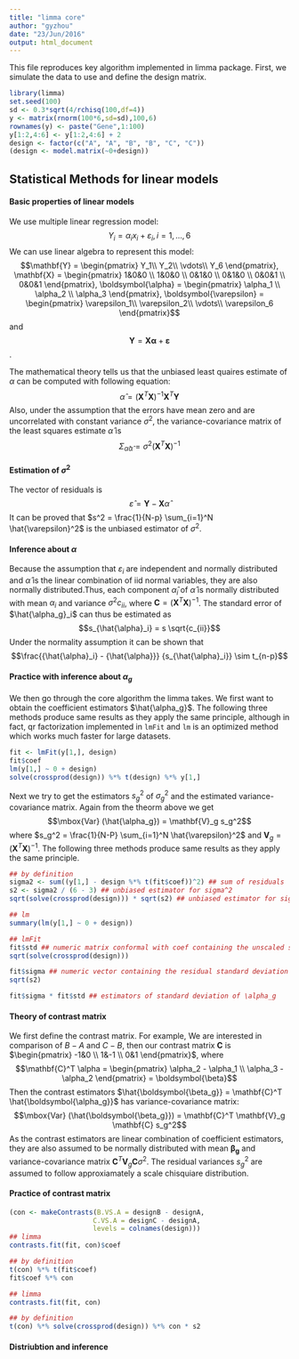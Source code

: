 ```yaml
---
title: "limma core"
author: "gyzhou"
date: "23/Jun/2016"
output: html_document
---
```


This file reproduces key algorithm implemented in limma package. First, we simulate the data to use and define the design matrix.
```r
library(limma)
set.seed(100)
sd <- 0.3*sqrt(4/rchisq(100,df=4))
y <- matrix(rnorm(100*6,sd=sd),100,6)
rownames(y) <- paste("Gene",1:100)
y[1:2,4:6] <- y[1:2,4:6] + 2
design <- factor(c("A", "A", "B", "B", "C", "C"))
(design <- model.matrix(~0+design))
```

## Statistical Methods for linear models
#### Basic properties of linear models
We use multiple linear regression model: $$Y_i = \alpha_i x_i + \varepsilon_i, i=1,\dots,6$$
We can use linear algebra to represent this model: 
$$\mathbf{Y} = \begin{pmatrix} Y_1\\ Y_2\\ \vdots\\ Y_6 \end{pmatrix}, \mathbf{X} = \begin{pmatrix} 1&0&0 \\ 1&0&0 \\ 0&1&0 \\ 0&1&0 \\ 0&0&1 \\ 0&0&1 \end{pmatrix}, \boldsymbol{\alpha} = \begin{pmatrix} \alpha_1 \\ \alpha_2 \\ \alpha_3 \end{pmatrix}, \boldsymbol{\varepsilon} = \begin{pmatrix} \varepsilon_1\\ \varepsilon_2\\ \vdots\\ \varepsilon_6 \end{pmatrix}$$
and $$\mathbf{Y} = \mathbf{X} \boldsymbol{\alpha} + \boldsymbol{\varepsilon}$$.

The mathematical theory tells us that the unbiased least quaires estimate of $\alpha$ can be computed with following equation:
$$\hat{\alpha} = (\mathbf{X}^T \mathbf{X})^{-1} \mathbf{X}^T \mathbf{Y}$$
Also, under the assumption that the errors have mean zero and are uncorrelated with constant variance $\sigma^2$, the variance-covariance matrix of the least squares estimate $\hat{\alpha}$ is $$\Sigma_{\hat{\alpha} \hat{\alpha}} = \sigma^2 (\mathbf{X}^T \mathbf{X})^{-1}$$

#### Estimation of $\sigma^2$
The vector of residuals is $$\hat{\varepsilon} = \mathbf{Y} - \mathbf{X} \hat{\alpha}$$
It can be proved that $s^2 = \frac{1}{N-p} \sum_{i=1}^N \hat{\varepsilon}^2$ is the unbiased estimator of $\sigma^2$.

#### Inference about $\alpha$
Because the assumption that $\varepsilon_i$ are independent and normally distributed and $\hat{\alpha}$ is the linear combination of iid normal variables, they are also normally distributed.Thus, each component $\hat{\alpha}_i$ of $\hat{\alpha}$ is normally distributed with mean $\alpha_i$ and variance $\sigma^2 c_{ii}$, where $\mathbf{C} = (\mathbf{X}^T \mathbf{X})^{-1}$. The standard error of $\hat{\alpha_g}_i$ can thus be estimated as $$s_{\hat{\alpha}_i} = s \sqrt{c_{ii}}$$
Under the normality assumption it can be shown that $$\frac{{\hat{\alpha}_i} - {\hat{\alpha}}} {s_{\hat{\alpha}_i}} \sim t_{n-p}$$

#### Practice with inference about $\alpha_g$
We then go through the core algorithm the limma takes. We first want to obtain the coefficient estimators $\hat{\alpha_g}$. The following three methods produce same results as they apply the same principle, although in fact, qr factorization implemented in `lmFit` and `lm` is an optimized method which works much faster for large datasets.
```r
fit <- lmFit(y[1,], design)
fit$coef
lm(y[1,] ~ 0 + design)
solve(crossprod(design)) %*% t(design) %*% y[1,]
```

Next we try to get the estimators $s_g^2$ of $\sigma_g^2$ and the estimated variance-covariance matrix. Again from the theorm above we get $$\mbox{Var} (\hat{\alpha_g}) = \mathbf{V}_g s_g^2$$ where $s_g^2 = \frac{1}{N-P} \sum_{i=1}^N \hat{\varepsilon}^2$ and $\mathbf{V}_g = (\mathbf{X}^T \mathbf{X})^{-1}$.
The following three methods produce same results as they apply the same principle.
```r
## by definition
sigma2 <- sum((y[1,] - design %*% t(fit$coef))^2) ## sum of residuals
s2 <- sigma2 / (6 - 3) ## unbiased estimator for sigma^2
sqrt(solve(crossprod(design))) * sqrt(s2) ## unbiased estimator for sigma

## lm
summary(lm(y[1,] ~ 0 + design))

## lmFit
fit$std ## numeric matrix conformal with coef containing the unscaled standard deviations for the coefficient estimators. 
sqrt(solve(crossprod(design)))

fit$sigma ## numeric vector containing the residual standard deviation for each gene. sg
sqrt(s2)

fit$sigma * fit$std ## estimators of standard deviation of \alpha_g
```

#### Theory of contrast matrix
We first define the contrast matrix. For example, We are interested in comparison of $B-A$ and $C-B$, then our contrast matrix $\mathbf{C}$ is $\begin{pmatrix} -1&0 \\ 1&-1 \\ 0&1 \end{pmatrix}$, where $$\mathbf{C}^T \alpha = \begin{pmatrix} \alpha_2 - \alpha_1 \\ \alpha_3 - \alpha_2 \end{pmatrix} = \boldsymbol{\beta}$$
Then the contrast estimators $\hat{\boldsymbol{\beta_g}} = \mathbf{C}^T \hat{\boldsymbol{\alpha_g}}$ has variance-covariance matrix:
$$\mbox{Var} (\hat{\boldsymbol{\beta_g}}) =  \mathbf{C}^T \mathbf{V}_g \mathbf{C} s_g^2$$
As the contrast estimators are linear combination of coefficient estimators, they are also assumed to be normally distributed with mean $\boldsymbol{\beta_g}$ and variance-covariance matrix $\mathbf{C}^T \mathbf{V}_g \mathbf{C} \sigma^2$. The residual variances $s_g^2$ are assumed to follow approxiamately a scale chisquiare distribution.

#### Practice of contrast matrix
```r
(con <- makeContrasts(B.VS.A = designB - designA, 
                     C.VS.A = designC - designA,
                     levels = colnames(design)))
## limma
contrasts.fit(fit, con)$coef

## by definition
t(con) %*% t(fit$coef)
fit$coef %*% con

## limma
contrasts.fit(fit, con)

## by definition
t(con) %*% solve(crossprod(design)) %*% con * s2
```

#### Distriubtion and inference 